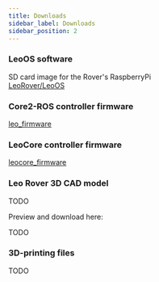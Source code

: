 ```yaml
---
title: Downloads
sidebar_label: Downloads
sidebar_position: 2
---
```


### LeoOS software

SD card image for the Rover's RaspberryPi \
[LeoRover/LeoOS](https://github.com/LeoRover/LeoOS/releases)

### Core2-ROS controller firmware

[leo_firmware](https://github.com/LeoRover/leo_firmware/releases)

### LeoCore controller firmware

[leocore_firmware](https://github.com/LeoRover/leocore_firmware/tags)

### Leo Rover 3D CAD model

TODO

Preview and download here:

TODO

### 3D-printing files

TODO
